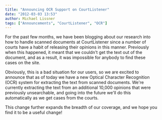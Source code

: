 ```yaml
---
title: "Announcing OCR Support on CourtListener"
date: "2012-03-03 13:53"
author: Michael Lissner
tags: ["Announcements", "CourtListener", "OCR"]
---
```


For the past few months, we have been blogging about our research into
how to handle scanned documents at CourtListener since a number of
courts have a habit of releasing their opinions in this manner.
Previously when this happened, it meant that we couldn't get the text
out of the document, and as a result, it was impossible for anybody to
find these cases on the site.

Obviously, this is a bad situation for our users, so we are excited to
announce that as of today we have a new Optical Character Recognition
(OCR) system for extracting the text from scanned documents. We're
currently extracting the text from an additional 10,000 opinions that
were previously unsearchable, and going into the future we'll do this
automatically as we get cases from the courts.

This change further expands the breadth of our coverage, and we hope you
find it to be a useful change!

